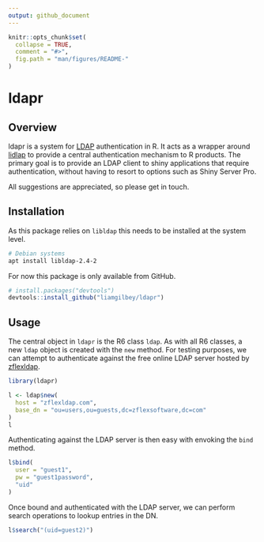```yaml
---
output: github_document
---
```


<!-- README.md is generated from README.Rmd. Please edit that file -->

```r
knitr::opts_chunk$set(
  collapse = TRUE,
  comment = "#>",
  fig.path = "man/figures/README-"
)
```

# ldapr


## Overview 

ldapr is a system for [LDAP](https://en.wikipedia.org/wiki/Lightweight_Directory_Access_Protocol) authentication in R. It acts as a wrapper around [lidlap](https://www.openldap.org/software/man.cgi?query=ldap) to provide a central authentication mechanism to R products. The primary goal is to provide an LDAP client to shiny applications that require authentication, without having to resort to options such as Shiny Server Pro.

All suggestions are appreciated, so please get in touch.

## Installation

As this package relies on `libldap` this needs to be installed at the system level.

```sh
# Debian systems
apt install libldap-2.4-2
```

For now this package is only available from GitHub.

```r
# install.packages("devtools")
devtools::install_github("liamgilbey/ldapr")
```

## Usage

The central object in `ldapr` is the R6 class `ldap`. As with all R6 classes, a new `ldap` object is created with the `new` method. For testing purposes, we can attempt to authenticate against the free online LDAP server hosted by [zflexldap](https://www.zflexldapadministrator.com/index.php/blog/82-free-online-ldap).

```r
library(ldapr)
```


```r
l <- ldap$new(
  host = "zflexldap.com",
  base_dn = "ou=users,ou=guests,dc=zflexsoftware,dc=com"
)
l
```

Authenticating against the LDAP server is then easy with envoking the `bind` method.

```r
l$bind(
  user = "guest1",
  pw = "guest1password",
  "uid"
)
```

Once bound and authenticated with the LDAP server, we can perform search operations to lookup entries in the DN.

```r
l$search("(uid=guest2)")
```

